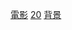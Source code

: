 {{CatPair|19世紀背景電影|21世紀背景電影}}

[[Category:20世紀背景作品|電影]]
[[Category:各世纪背景電影|20]]
[[Category:20世紀電影|背景]]